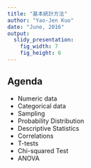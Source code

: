 ```yaml
---
title: "基本統計方法"
author: "Yao-Jen Kuo"
date: "June, 2016"
output:
  slidy_presentation:
    fig_width: 7
    fig_height: 6
---
```


## Agenda

* Numeric data
* Categorical data
* Sampling
* Probability Distribution
* Descriptive Statistics
* Correlations
* T-tests
* Chi-squared Test
* ANOVA